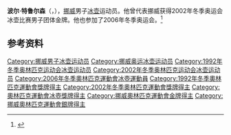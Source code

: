 {{NoteTA|G1=Sports}}
'''波尔·特鲁尔森'''（{{lang-no|Pål Trulsen}}，{{bd|1962年|4月19日||}}），[[挪威|挪威]]男子[[冰壶|冰壶]]运动员。他曾代表挪威获得2002年冬季奥运会冰壶比赛男子团体金牌。他也参加了2006年冬季奥运会。<ref>{{Cite web|title=Pål TRULSEN|url=https://www.olympic.org/paal-trulsen|accessdate=2021-04-10|work=International Olympic Committee|archive-date=2021-04-10|archive-url=https://web.archive.org/web/20210410233647/https://www.olympic.org/paal-trulsen|dead-url=no}}</ref>

== 参考资料 ==
{{reflist}}

{{奥林匹克运动会冰壶比赛男子团体冠军}}

{{Authority control}}
{{DEFAULTSORT:Trulsen, Pål}}
[[Category:挪威男子冰壶运动员|Category:挪威男子冰壶运动员]]
[[Category:挪威奥运冰壶运动员|Category:挪威奥运冰壶运动员]]
[[Category:1992年冬季奥林匹克运动会冰壶运动员|Category:1992年冬季奥林匹克运动会冰壶运动员]]
[[Category:2002年冬季奥林匹克运动会冰壶运动员|Category:2002年冬季奥林匹克运动会冰壶运动员]]
[[Category:2006年冬季奧林匹克運動會冰壺運動員|Category:2006年冬季奧林匹克運動會冰壺運動員]]
[[Category:1992年冬季奧林匹克運動會獎牌得主|Category:1992年冬季奧林匹克運動會獎牌得主]]
[[Category:2002年冬季奧林匹克運動會獎牌得主|Category:2002年冬季奧林匹克運動會獎牌得主]]
[[Category:奧林匹克運動會冰壺獎牌得主|Category:奧林匹克運動會冰壺獎牌得主]]
[[Category:挪威奧林匹克運動會金牌得主|Category:挪威奧林匹克運動會金牌得主]]
[[Category:挪威奧林匹克運動會銀牌得主|Category:挪威奧林匹克運動會銀牌得主]]